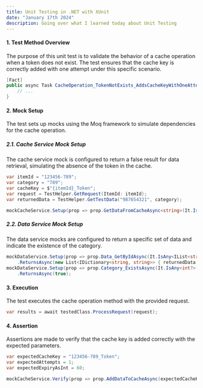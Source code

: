 ```yaml
---
title: Unit Testing in .NET with XUnit
date: "January 17th 2024"
description: Going over what I learned today about Unit Testing
---
```


#### 1. Test Method Overview
The purpose of this unit test is to validate the behavior of a cache operation when a token does not exist. The test ensures that the cache key is correctly added with one attempt under this specific scenario.

```csharp
[Fact]
public async Task CacheOperation_TokenNotExists_AddsCacheKeyWithOneAttempt() {
    // ...
}
```

#### 2. Mock Setup
The test sets up mocks using the Moq framework to simulate dependencies for the cache operation.

##### 2.1. Cache Service Mock Setup
The cache service mock is configured to return a false result for data retrieval, simulating the absence of the token in the cache.

```csharp
var itemId = "123456-789";
var category = "789";
var cacheKey = $"{itemId}_Token";
var request = TestHelper.GetRequest(ItemId: itemId);
var returnedData = TestHelper.GetTestData("987654321", category);

mockCacheService.Setup(prop => prop.GetDataFromCacheAsync<string>(It.IsAny<string>())).ReturnsAsync((false, "", new TimeSpan()));
```

##### 2.2. Data Service Mock Setup
The data service mocks are configured to return a specific set of data and indicate the existence of the category.

```csharp
mockDataService.Setup(prop => prop.Data_GetByIdAsync(It.IsAny<IList<string>>(), It.IsAny<CancellationToken>()))
    .ReturnsAsync(new List<IDictionary<string, string>> { returnedData });
mockDataService.Setup(prop => prop.Category_ExistsAsync(It.IsAny<int?>(), It.IsAny<CancellationToken>()))
    .ReturnsAsync(true);
```

#### 3. Execution
The test executes the cache operation method with the provided request.

```csharp
var results = await testedClass.ProcessRequest(request);
```

#### 4. Assertion
Assertions are made to verify that the cache key is added correctly with the expected parameters.

```csharp
var expectedCacheKey = "123456-789_Token";
var expectedAttempts = 1;
var expectedExpiryAsInt = 60;

mockCacheService.Verify(prop => prop.AddDataToCacheAsync(expectedCacheKey, expectedAttempts, expectedExpiryAsInt), Times.Once());
```

